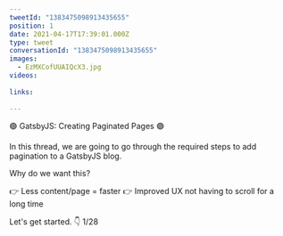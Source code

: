 ```yaml
---
tweetId: "1383475098913435655"
position: 1
date: 2021-04-17T17:39:01.000Z
type: tweet
conversationId: "1383475098913435655"
images:
  - EzMXCofUUAIQcX3.jpg
videos:
  
links:
  
---
```

🟣 GatsbyJS: Creating Paginated Pages 🟣 

In this thread, we are going to go through the required steps to add pagination to a GatsbyJS blog. 

Why do we want this?

👉 Less content/page = faster
👉 Improved UX not having to scroll for a long time

Let's get started. 👇 1/28 
